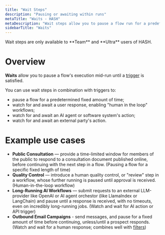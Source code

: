 ```yaml
---
title: "Wait Steps"
description: "Pausing or awaiting within runs"
metaTitle: "Waits - HASH"
metaDescription: "Wait steps allow you to pause a flow run for a predefined period of time, or until a trigger is satisfied "
sidebarTitle: "Waits"
---
```


<Callout style="information" type="coming-soon">
  Wait steps are only available to **Team** and **Ultra** users of HASH.
</Callout>

# Overview

**Waits** allow you to pause a flow's execution mid-run until a [trigger](/guide/flows/triggers) is satisfied.

You can use wait steps in combination with triggers to:

- pause a flow for a predetermined fixed amount of time;
- watch for and await a user response, enabling "human in the loop" workflows;
- watch for and await an AI agent or software system's action;
- watch for and await an external party's action.

# Example use cases

- **Public Consultation** — provide a time-limited window for members of the public to respond to a consultation document published online, before continuing with the next step in a flow. (Pausing a flow for a specific fixed length of time)
- **Quality Control** — introduce a human quality control, or "review" step in a workflow, whose further running is paused until approval is received. (Human-in-the-loop workflow)
- **Long-Running AI Workflows** — submit requests to an external LLM-provider like OpenAI or AI agent orchestor (like LlamaIndex or LangChain) and pause until a response is received, with no timeouts, even on incredibly long-running jobs. (Watch and wait for AI action or API trigger)
- **Outbound Email Campaigns** - send messages, and pause for a fixed amount of time before continuing, unless/until a prospect responds. (Watch and wait for a human response; combines well with [filters](/guide/flows/filters))